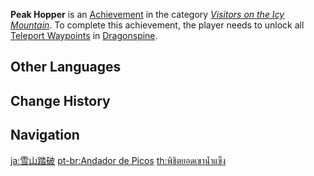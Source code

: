 {{Achievement Infobox
|title        = 
|id           = 80057
|order id     = 0057
|category     = Visitors on the Icy Mountain
|description  = Unlock all [[Teleport Waypoints]] in [[Dragonspine]].
|requirements = 
|primogems    = 5
|tracking     = 
|topic        = Teleport Waypoints
}}
'''Peak Hopper''' is an [[Achievement]] in the category ''[[Visitors on the Icy Mountain]]''. To complete this achievement, the player needs to unlock all [[Teleport Waypoints]] in [[Dragonspine]].
<!--
==Trivia==

==Video Guides==
{{EVT
|video1   = 
|caption1 = 
}}
-->
==Other Languages==
{{Other Languages
|en      = Peak Hopper
|zhs     = 冰峰踏破
|zhs_rm  = Bīngfēng Tàpò
|zht     = 冰峰踏破
|zht_rm  = Bīngfēng Tàpò
|zh_tl   = 
|ja      = 雪山踏破
|ja_rm   = Yukiyama Touha
|ja_tl   = Travelling on Foot on the Snow Mountain
|ko      = 설산 정복자
|ko_rm   = Seolsan Jeongbokja
|ko_tl   = Snow Mountain Conqueror
|es      = Conquista de la cumbre
|es_tl   = Conquest of the Peak
|fr      = Passe-montagne
|fr_tl   = Mountain Crosser
|ru      = Исхоженный ледяной пик
|ru_tl   = 
|th      = พิชิตยอดเขาน้ำแข็ง
|th_rm   = 
|th_tl   = 
|vi      = Vượt Qua Đỉnh Băng
|vi_tl   = 
|de      = Gipfelhüpfer
|de_tl   = Peak Hopper
|id      = Penakluk Puncak Es
|id_tl   = The Conqueror of Ice Peak
|pt      = Andador de Picos
|pt_tl   = 
|tr      = Zirve Kaşifi
|tr_tl   = 
|it      = Tra le montagne
|it_tl   = 
}}

==Change History==
{{Change History|1.2}}
<!--
==References==
{{Reflist}}
-->
==Navigation==
{{Achievement Navbox|Visitors on the Icy Mountain}}

[[ja:雪山踏破]]
[[pt-br:Andador de Picos]]
[[th:พิชิตยอดเขาน้ำแข็ง]]